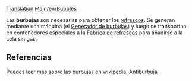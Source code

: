 [[Translation:Main/en/Bubbles]]
{{es/Carga| carga  = Burbujas
| imagen = Bubbles.png
| producida =[[Main/es/Generador de burbujas|Generador de burbujas]]
| aceptada  =[[Main/es/Fábrica de refrescos|Fábrica de refrescos]]
}}

Las '''burbujas''' son necesarias para obtener los [[Main/es/Refrescos|refrescos]]. Se generan mediante una máquina (el [[Main/es/Generador de burbujas|Generador de burbujas]]) y luego se transportan en contenedores especiales a la [[Main/es/Fábrica de refrescos|Fábrica de refrescos]] para añadirse a la cola sin gas.

==Referencias==
Puedes leer más sobre las burbujas en wikipedia. [http://www.wikipedia.org/wiki/es:antiburbuja Antiburbuja]